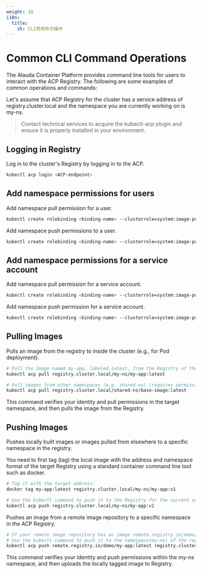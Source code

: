```yaml
---
weight: 10
i18n:
  title:
    zh: CLI常用命令操作
---
```



# Common CLI Command Operations

The Alauda Container Platform provides command line tools for users to interact with the ACP Registry. The following are some examples of common operations and commands:

Let's assume that ACP Registry for the cluster has a service address of registry.cluster.local and the namespace you are currently working on is my-ns.

> Contact technical services to acquire the kubectl-acp plugin and ensure it is properly installed in your environment.

## Logging in Registry

Log in to the cluster's Registry by logging in to the ACP.

```bash
kubectl acp login <ACP-endpoint>
```

## Add namespace permissions for users

Add namespace pull permission for a user.

```bash
kubectl create rolebinding <binding-name> --clusterrole=system:image-puller --user=<username> -n <namespace>
```

Add namespace push permissions to a user.

```bash
kubectl create rolebinding <binding-name> --clusterrole=system:image-pusher --user=<username> -n <namespace>
```

## Add namespace permissions for a service account

Add namespace pull permission for a service account.

```bash
kubectl create rolebinding <binding-name> --clusterrole=system:image-puller --serviceaccount=<namespace>:<serviceaccount-name> -n <namespace>
```

Add namespace push permission for a service account.

```bash
kubectl create rolebinding <binding-name> --clusterrole=system:image-pusher --serviceaccount=<namespace>:<serviceaccount-name> -n <namespace>
```

## Pulling Images
Pulls an image from the registry to inside the cluster (e.g., for Pod deployment).

```bash
# Pull the image named my-app, labeled latest, from the Registry of the current namespace (my-ns)
kubectl acp pull registry.cluster.local/my-ns/my-app:latest

# Pull images from other namespaces (e.g. shared-ns) (requires permission to pull from the shared-ns namespace)
kubectl acp pull registry.cluster.local/shared-ns/base-image:latest
```

This command verifies your identity and pull permissions in the target namespace, and then pulls the image from the Registry.

## Pushing Images
Pushes locally built images or images pulled from elsewhere to a specific namespace in the registry.

You need to first tag (tag) the local image with the address and namespace format of the target Registry using a standard container command line tool such as docker.

```bash
# Tag it with the target address:
docker tag my-app:latest registry.cluster.local/my-ns/my-app:v1

# Use the kubectl command to push it to the Registry for the current namespace (my-ns)
kubectl acp push registry.cluster.local/my-ns/my-app:v1
```

Pushes an image from a remote image repository to a specific namespace in the ACP Registry.

```bash
# If your remote image repository has an image remote.registry.io/demo/my-app:latest
# Use the kubectl command to push it to the namespace(my-ns) of the registry
kubectl acp push remote.registry.io/demo/my-app:latest registry.cluster.local/my-ns/my-app:latest
```

This command verifies your identity and push permissions within the my-ns namespace, and then uploads the locally tagged image to Registry.


